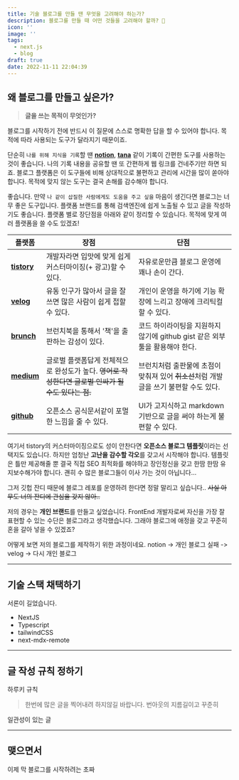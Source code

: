 ```yaml
---
title: 기술 블로그를 만들 땐 무엇을 고려해야 하는가?
description: 블로그를 만들 때 어떤 것들을 고려해야 할까? 🤔
icon: ''
image: ''
tags:
  - next.js
  - blog
draft: true
date: 2022-11-11 22:04:39
---
```


## 왜 블로그를 만들고 싶은가?

> **글을 쓰는 목적이 무엇인가?**

블로그를 시작하기 전에 반드시 이 질문에 스스로 명확한 답을 할 수 있어야 합니다.
목적에 따라 사용되는 도구가 달라지기 때문이죠.

단순히 `나를 위해 지식을 기록`할 땐 [**notion**](https://www.notion.so/), [**tana**](https://tana.inc/) 같이 기록이 간편한 도구를 사용하는 것이 좋습니다.
나의 기록 내용을 공유할 땐 또 간편하게 웹 링크를 건네주기만 하면 되죠.
블로그 플랫폼은 이 도구들에 비해 상대적으로 불편하고 관리에 시간을 많이 쏟아야 합니다.
목적에 맞지 않는 도구는 결국 손해를 감수해야 합니다.

좋습니다. 만약 `나 같이 삽질한 사람에게도 도움을 주고 싶을` 마음이 생긴다면 블로그는 너무 좋은 도구입니다.
플랫폼 브랜드를 통해 검색엔진에 쉽게 노출될 수 있고 글을 작성하기도 좋습니다.
플랫폼 별로 장단점을 아래와 같이 정리할 수 있습니다. 목적에 맞게 여러 플랫폼을 쓸 수도 있겠죠!

| 플랫폼                                  | 장점                                                                                               | 단점                                                                                   |
| --------------------------------------- | -------------------------------------------------------------------------------------------------- | -------------------------------------------------------------------------------------- |
| [**tistory**](https://www.tistory.com/) | 개발자라면 입맛에 맞게 쉽게 커스터마이징(+ 광고)할 수 있다.                                        | 자유로운만큼 블로그 운영에 꽤나 손이 간다.                                             |
| [**velog**](https://velog.io/)          | 유동 인구가 많아서 글을 잘 쓰면 많은 사람이 쉽게 접할 수 있다.                                     | 개인이 운영을 하기에 기능 확장에 느리고 장애에 크리틱컬할 수 있다.                     |
| [**brunch**](https://brunch.co.kr/)     | 브런치북을 통해서 '책'을 출판하는 감성이 있다.                                                     | 코드 하이라이팅을 지원하지 않기에 github gist 같은 외부 툴을 활용해야 한다.            |
| [**medium**](https://medium.com/)       | 글로벌 플랫폼답게 전체적으로 완성도가 높다. ~~영어로 작성한다면 글로벌 인싸가 될 수도 있다는 점.~~ | 브런치처럼 출판물에 초점이 맞춰져 있어 ~~취소선~~처럼 개발 글을 쓰기 불편할 수도 있다. |
| [**github**](https://github.com/)       | 오픈소스 공식문서같이 포멀한 느낌을 줄 수 있다.                                                    | UI가 고지식하고 markdown 기반으로 글을 써야 하는게 불편할 수 있다.                     |

여기서 tistory의 커스터마이징으로도 성이 안찬다면 **오픈소스 블로그 템플릿**이라는 선택지도 있습니다.
하지만 엄청난 **고난을 감수할 각오**를 갖고서 시작해야 합니다.
템플릿은 틀만 제공해줄 뿐 결국 직접 SEO 최적화를 해야하고 장인정신을 갖고 한땀 한땀 유지보수해가야 합니다.
괜히 수 많은 블로그들이 이사 가는 것이 아닙니다...

그저 깃헙 잔디 때문에 블로그 레포를 운영하려 한다면 정말 말리고 싶습니다.. ~~사실 아무도 너의 잔디에 관심을 갖지 않아..~~

저의 경우는 **개인 브랜드**를 만들고 싶었습니다.
FrontEnd 개발자로써 자신을 가장 잘 표현할 수 있는 수단은 블로그라고 생각했습니다.
그래야 블로그에 애정을 갖고 꾸준히 혼을 갈아 넣을 수 있겠죠?

어떻게 보면 저의 블로그를 제작하기 위한 과정이네요.
notion -> 개인 블로그 실패 -> velog -> 다시 개인 블로그

---

## 기술 스택 채택하기

서론이 길었습니다.

- NextJS
- Typescript
- tailwindCSS
- next-mdx-remote

---

## 글 작성 규칙 정하기

하루키 규칙

> 한번에 많은 글을 찍어내려 하지않길 바랍니다. 번아웃의 지름길이고
> 꾸준히

일관성이 있는 글

---

## 맺으면서

이제 막 블로그를 시작하려는 초짜
